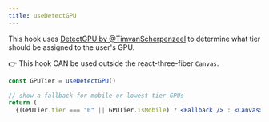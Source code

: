 ```yaml
---
title: useDetectGPU
---
```


This hook uses [DetectGPU by @TimvanScherpenzeel](https://github.com/TimvanScherpenzeel/detect-gpu) to determine what tier should be assigned to the user's GPU.

👉 This hook CAN be used outside the react-three-fiber `Canvas`.

```jsx
const GPUTier = useDetectGPU()

// show a fallback for mobile or lowest tier GPUs
return (
  {(GPUTier.tier === "0" || GPUTier.isMobile) ? <Fallback /> : <Canvas>...</Canvas>
```

<StoryBook lib="drei" id="misc-usedetectgpu" />
